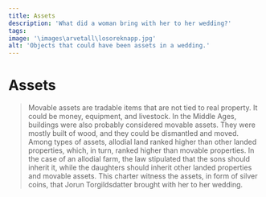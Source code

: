 ```yaml
---
title: Assets
description: 'What did a woman bring with her to her wedding?'
tags:
image: '\images\arvetall\losoreknapp.jpg'
alt: 'Objects that could have been assets in a wedding.'
---
```




# Assets

<Blockquote 
    quote='“If a man purchases a piece of land with his wife’s objects or money   or livestock, and she survives him, she shall only have land from his property equal to what she received as dowry, and any more only if the heir agrees to it.”'
    footer='List of Inheritance, chapter 4' />
    

<Spacer height={40}/>
<Container stil="initial side">
    Movable assets are tradable items that are not tied to real property. It could be money, equipment, and livestock. In the Middle Ages, buildings were also probably considered movable assets. They were mostly built of wood, and they could be dismantled and moved. Among types of assets, allodial land ranked higher than other landed properties, which, in turn, ranked higher than movable properties. In the case of an allodial farm, the law stipulated that the sons should inherit it, while the daughters should inherit other landed properties and movable assets.
</Container>

<Work id="ubb-diplom-0225"> 
This charter witness the assets, in form of silver coins, that Jorun Torgildsdatter brought with her to her wedding.
</Work>
<Spacer height={170} />